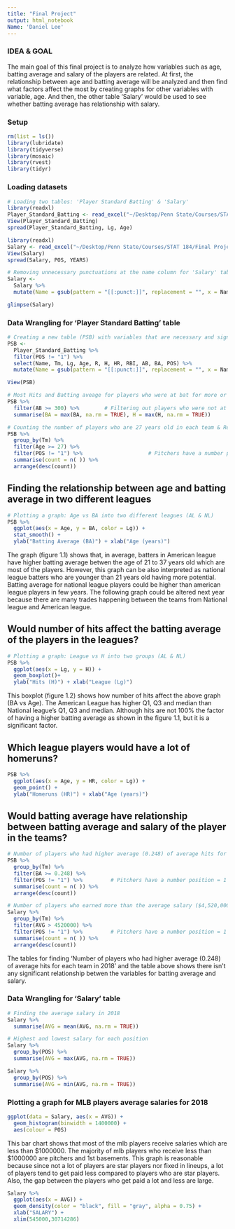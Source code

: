 ```yaml
---
title: "Final Project"
output: html_notebook
Name: 'Daniel Lee'
---
```


### IDEA & GOAL

The main goal of this final project is to analyze how variables such as age, batting average and salary of the players are related. At first, the relationship between age and batting average will be analyzed and then find what factors affect the most by creating graphs for other variables with variable, age. And then, the other table 'Salary' would be used to see whether batting average has relationship with salary.

### Setup
```r
rm(list = ls())
library(lubridate)
library(tidyverse)
library(mosaic)
library(rvest)
library(tidyr)
```

### Loading datasets
```r
# Loading two tables: 'Player Standard Batting' & 'Salary'
library(readxl)
Player_Standard_Batting <- read_excel("~/Desktop/Penn State/Courses/STAT 184/Final Project/Player Standard Batting.xlsx")
View(Player_Standard_Batting)
spread(Player_Standard_Batting, Lg, Age)

library(readxl)
Salary <- read_excel("~/Desktop/Penn State/Courses/STAT 184/Final Project/Salary.xlsx")
View(Salary)
spread(Salary, POS, YEARS)
```

```r
# Removing unnecessary punctuations at the name column for 'Salary' table
Salary <-
  Salary %>%
  mutate(Name = gsub(pattern = "[[:punct:]]", replacement = "", x = Name))

glimpse(Salary)
```

### Data Wrangling for 'Player Standard Batting' table
```r
# Creating a new table (PSB) with variables that are necessary and significant & Removing unnecessary punctuations at the name column for 'Player Standard Batting' table
PSB <- 
  Player_Standard_Batting %>%
  filter(POS != "1") %>% 
  select(Name, Tm, Lg, Age, R, H, HR, RBI, AB, BA, POS) %>%
  mutate(Name = gsub(pattern = "[[:punct:]]", replacement = "", x = Name))

View(PSB)
```

```r
# Most Hits and Batting aveage for players who were at bat for more or equal to 300 times. 
PSB %>%
  filter(AB >= 300) %>%        # Filtering out players who were not at bat less than 300 games
  summarise(BA = max(BA, na.rm = TRUE), H = max(H, na.rm = TRUE))
```


```r
# Counting the number of players who are 27 years old in each team & Removing pitchers and duplicated names from the data table occured due to trade during season.
PSB %>%
  group_by(Tm) %>%
  filter(Age >= 27) %>%
  filter(POS != "1") %>%                     # Pitchers have a number position = 1 
  summarise(count = n( )) %>%
  arrange(desc(count))
```

## Finding the relationship between age and batting average in two different leagues
```r
# Plotting a graph: Age vs BA into two different leagues (AL & NL)
PSB %>%
  ggplot(aes(x = Age, y = BA, color = Lg)) +
  stat_smooth() +
  ylab("Batting Average (BA)") + xlab("Age (years)")
```
The graph (figure 1.1) shows that, in average, batters in American league have higher batting average betwen the age of 21 to 37 years old which are most of the players. However, this graph can be also interpreted as national league batters who are younger than 21 years old having more potential. Batting average for national league players could be higher than american league players in few years. The following graph could be altered next year because there are many trades happening between the teams from National league and American league. 

## Would number of hits affect the batting average of the players in the leagues?
```r
# Plotting a graph: League vs H into two groups (AL & NL)
PSB %>%
  ggplot(aes(x = Lg, y = H)) +
  geom_boxplot()+
  ylab("Hits (H)") + xlab("League (Lg)")
```
This boxplot (figure 1.2) shows how number of hits affect the above graph (BA vs Age). The American League has higher Q1, Q3 and median than National league's Q1, Q3 and median. Although hits are not 100% the factor of having a higher batting average as shown in the figure 1.1, but it is a significant factor.

## Which league players would have a lot of homeruns?
```r
PSB %>%
  ggplot(aes(x = Age, y = HR, color = Lg)) +
  geom_point() +
  ylab("Homeruns (HR)") + xlab("Age (years)")
```

## Would batting average have relationship between batting average and salary of the player in the teams?
```r
# Number of players who had higher average (0.248) of average hits for each team in 2018
PSB %>%
  group_by(Tm) %>%
  filter(BA >= 0.248) %>%
  filter(POS != "1") %>%         # Pitchers have a number position = 1 / POS does not work 
  summarise(count = n( )) %>%
  arrange(desc(count))
```

```r
# Number of players who earned more than the average salary ($4,520,000) for each team in 2018
Salary %>%
  group_by(Tm) %>%
  filter(AVG > 4520000) %>%
  filter(POS != "1") %>%         # Pitchers have a number position = 1 / POS does not work 
  summarise(count = n( )) %>%
  arrange(desc(count))
```
The tables for finding 'Number of players who had higher average (0.248) of average hits for each team in 2018' and the table above shows there isn't any significant relationship betwen the variables for batting average and salary. 

### Data Wrangling for 'Salary' table
```r
# Finding the average salary in 2018 
Salary %>%
  summarise(AVG = mean(AVG, na.rm = TRUE))

# Highest and lowest salary for each position
Salary %>%
  group_by(POS) %>%
  summarise(AVG = max(AVG, na.rm = TRUE))

Salary %>%
  group_by(POS) %>%
  summarise(AVG = min(AVG, na.rm = TRUE))

```


### Plotting a graph for MLB players average salaries for 2018
```r
ggplot(data = Salary, aes(x = AVG)) + 
  geom_histogram(binwidth = 1400000) + 
  aes(colour = POS)
```
This bar chart shows that most of the mlb players receive salaries which are less than $1000000. The majority of mlb players who receive less than $1000000 are pitchers and 1st basements. This graph is reasonable because since not a lot of players are star players nor fixed in lineups, a lot of players tend to get paid less compared to players who are star players. Also, the gap between the players who get paid a lot and less are large. 

```r
Salary %>%
  ggplot(aes(x = AVG)) +
  geom_density(color = "black", fill = "gray", alpha = 0.75) +
  xlab("SALARY") +
  xlim(545000,30714286)
```
